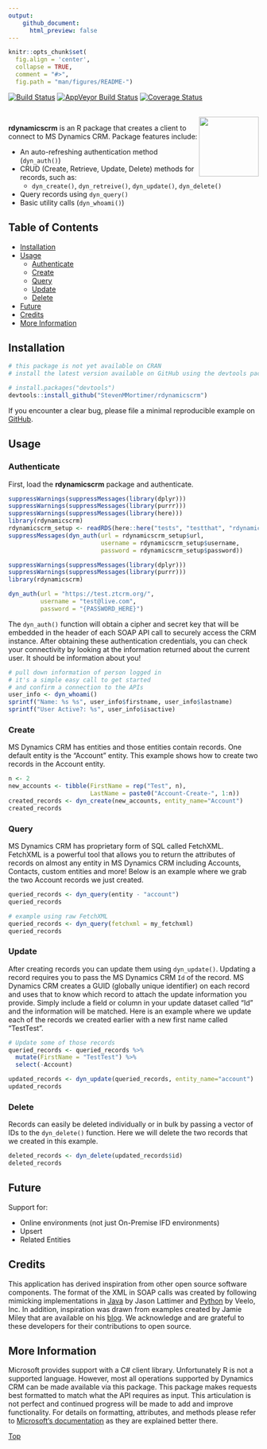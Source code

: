 ```yaml
---
output: 
    github_document:
      html_preview: false
---
```


```r
knitr::opts_chunk$set(
  fig.align = 'center',
  collapse = TRUE,
  comment = "#>",
  fig.path = "man/figures/README-")
```

[![Build Status](https://travis-ci.org/StevenMMortimer/rdynamicscrm.svg?branch=master)](https://travis-ci.org/StevenMMortimer/rdynamicscrm)
[![AppVeyor Build Status](https://ci.appveyor.com/api/projects/status/github/StevenMMortimer/rdynamicscrm?branch=master&svg=true)](https://ci.appveyor.com/project/StevenMMortimer/rdynamicscrm)
[![Coverage Status](https://codecov.io/gh/StevenMMortimer/rdynamicscrm/branch/master/graph/badge.svg)](https://codecov.io/gh/StevenMMortimer/rdynamicscrm?branch=master)

<br>
<img src="man/figures/rdynamicscrm.png" width="120px" align="right" />

**rdynamicscrm** is an R package that creates a client to connect to MS Dynamics CRM. 
Package features include: 

  * An auto-refreshing authentication method (`dyn_auth()`)
  * CRUD (Create, Retrieve, Update, Delete) methods for records, such as: 
    * `dyn_create()`, `dyn_retreive()`, `dyn_update()`, `dyn_delete()`
  * Query records using `dyn_query()`
  * Basic utility calls (`dyn_whoami()`)

## Table of Contents  
  * [Installation](#installation)
  * [Usage](#usage)
    * [Authenticate](#authenticate)
    * [Create](#create)
    * [Query](#query)
    * [Update](#update)
    * [Delete](#delete)
  * [Future](#future)
  * [Credits](#credits)
  * [More Information](#more-information)

## Installation

```r
# this package is not yet available on CRAN 
# install the latest version available on GitHub using the devtools package

# install.packages("devtools")
devtools::install_github("StevenMMortimer/rdynamicscrm")
```

If you encounter a clear bug, please file a minimal reproducible example on [GitHub](https://github.com/StevenMMortimer/rdynamicscrm/issues).

## Usage

### Authenticate

First, load the **rdynamicscrm** package and authenticate.

```r
suppressWarnings(suppressMessages(library(dplyr)))
suppressWarnings(suppressMessages(library(purrr)))
suppressWarnings(suppressMessages(library(here)))
library(rdynamicscrm)
rdynamicscrm_setup <- readRDS(here::here("tests", "testthat", "rdynamicscrm_setup.rds"))
suppressMessages(dyn_auth(url = rdynamicscrm_setup$url, 
                          username = rdynamicscrm_setup$username, 
                          password = rdynamicscrm_setup$password))
```

```r
suppressWarnings(suppressMessages(library(dplyr)))
suppressWarnings(suppressMessages(library(purrr)))
library(rdynamicscrm)

dyn_auth(url = "https://test.ztcrm.org/",
         username = "test@live.com", 
         password = "{PASSWORD_HERE}")
```

The `dyn_auth()` function will obtain a cipher and secret key that will be embedded 
in the header of each SOAP API call to securely access the CRM instance. After obtaining 
these authentication credentials, you can check your connectivity by looking at 
the information returned about the current user. It should be information about you!

```r
# pull down information of person logged in
# it's a simple easy call to get started 
# and confirm a connection to the APIs
user_info <- dyn_whoami()
sprintf("Name: %s %s", user_info$firstname, user_info$lastname)
sprintf("User Active?: %s", user_info$isactive)
```

### Create

MS Dynamics CRM has entities and those entities contain records. One default entity is the 
"Account" entity. This example shows how to create two records in the Account entity.

```r
n <- 2
new_accounts <- tibble(FirstName = rep("Test", n),
                       LastName = paste0("Account-Create-", 1:n))
created_records <- dyn_create(new_accounts, entity_name="Account")
created_records
```

### Query

MS Dynamics CRM has proprietary form of SQL called FetchXML. FetchXML is a powerful 
tool that allows you to return the attributes of records on almost any entity in 
MS Dynamics CRM including Accounts, Contacts, custom entities and more! Below is an 
example where we grab the two Account records we just created.

```r
queried_records <- dyn_query(entity - "account")
queried_records

# example using raw FetchXML
queried_records <- dyn_query(fetchxml = my_fetchxml)
queried_records
```

### Update

After creating records you can update them using `dyn_update()`. Updating a record 
requires you to pass the MS Dynamics CRM `Id` of the record. MS Dynamics CRM creates 
a GUID (globally unique identifier) on each record and uses that to know which record to 
attach the update information you provide. Simply include a field or column in your 
update dataset called "Id" and the information will be matched. Here is an example 
where we update each of the records we created earlier with a new first name 
called "TestTest".

```r
# Update some of those records
queried_records <- queried_records %>%
  mutate(FirstName = "TestTest") %>% 
  select(-Account)

updated_records <- dyn_update(queried_records, entity_name="account")
updated_records
```

### Delete

Records can easily be deleted individually or in bulk by passing a vector of IDs 
to the `dyn_delete()` function. Here we will delete the two records that we created 
in this example.

```r
deleted_records <- dyn_delete(updated_records$id)
deleted_records
```

## Future

Support for:

 - Online environments (not just On-Premise IFD environments)
 - Upsert 
 - Related Entities

## Credits

This application has derived inspiration from other open source software components. 
The format of the XML in SOAP calls was created by following mimicking implementations 
in [Java](https://github.com/jlattimer/CRMSoapAuthJava) by Jason Lattimer and 
[Python](https://github.com/veeloinc/python-dynamics) by Veelo, Inc. In addition, 
inspiration was drawn from examples created by Jamie Miley that are available on his 
[blog](http://mileyja.blogspot.com/p/microsoft-dynamics-crm-2011-sdk-example.html). 
We acknowledge and are grateful to these developers for their contributions to open source.

## More Information

Microsoft provides support with a C# client library. Unfortunately R is not a supported 
language. However, most all operations supported by Dynamics CRM can be made available via this package. 
This package makes requests best formatted to match what the API requires as input. 
This articulation is not perfect and continued progress will be made to add and improve 
functionality. For details on formatting, attributes, and methods please refer to 
[Microsoft's documentation](https://docs.microsoft.com/en-us/dynamics365/customer-engagement/developer/use-microsoft-dynamics-365-organization-service) 
as they are explained better there.

[Top](#)
